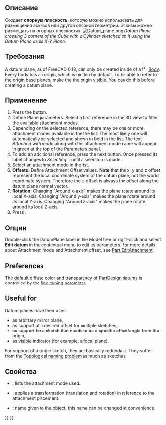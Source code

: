 <languages/>

<div class="mw-translate-fuzzy">
{{Docnav/ru
|[[PartDesign_Line/ru|Создать опорную линию]]
|[[PartDesign_CoordinateSystem/ru|Создать локальную систему координат]]
|[[PartDesign_Workbench/ru|Верстак "PartDesign"]]
|IconL=PartDesign_Line.svg
|IconR=PartDesign_CoordinateSystem.svg
|IconC=Workbench_PartDesign.svg
}}
</div>

{{GuiCommand/ru
|Name/ru=Создать опорную плоскость
|Name=PartDesign_Plane
|MenuLocation=Part Design → Create a datum → Создать опорную плоскость
|Workbenches=[[PartDesign_Workbench/ru|PartDesign]]
|Version=0.17
|SeeAlso=[[PartDesign_Point/ru|Создать опорную точку]], [[PartDesign_Line/ru|Создать опорный отрезок]]
}}

<span id="Description"></span>
==Описание==

Создает '''опорную плоскость''', которую можно использовать для размещения эскизов или другой опорной геометрии. Эскизы можно размещать на опорных плоскостях.
[[File:Datum_plane.png|none]]
''Datum Plane crossing 3 corners of the Cube with a Cylinder sketched on it using the Datum Plane as its X-Y Plane.''

<span id="Prerequisites"></span>
==Требования==

A datum plane, as of FreeCAD 0.18, can only be created inside of a [[File:PartDesign_Body.svg|16px]] [[PartDesign_Body|Body]]. Every body has an origin, which is hidden by default. To be able to refer to the origin base planes, make the the origin visible. You can do this before creating a datum plane.

<span id="Usage"></span>
==Применение==

# Press the {{Button|[[Image:PartDesign_Plane.svg|16px]] [[PartDesign_Plane|Create a datum plane]]}} button.
# Define Plane parameters. Select a first reference in the 3D view to filter the available [[Part_EditAttachment|attachment]] modes.
# Depending on the selected reference, there may be one or more attachment modes available in the the list. The most likely one will automatically be selected and shown in bold in the list. The text ''Attached with mode'' along with the attachment mode name will appear in green at the top of the Parameters panel.
# To add an additional reference, press the next {{Button|Reference}} button. Once pressed its label changes to ''Selecting...'' until a selection is made.
# Select an attachment mode in the list.
# '''Offsets:''' Define Attachment Offset values. '''Note''' that the x, y and z offset represent the local coordinate system of the datum plane, not the world coordinate system. Therefore the z-offset is always the offset along the datum plane normal vector.
# '''Rotation:''' Changing "Around x-axis" makes the plane rotate around its local X-axis. Changing "Around y-axis" makes the plane rotate around its local Y-axis. Changing "Around z-axis" makes the plane rotate around its local Z-axis.
# Press {{Button|OK}}.

<span id="Options"></span>
==Опции==

Double-click the DatumPlane label in the Model tree or right-click and select '''Edit datum''' in the contextual menu to edit its parameters. For more details about Attachment mode and Attachment offset, see [[Part_EditAttachment|Part EditAttachment]].

==Preferences==

The default diffuse color and transparency of [[PartDesign_CompDatums|PartDesign datums]] is controlled by the {{MenuCommand|DefaultDatumColor}} [[Fine-tuning#PartDesign_Workbench|fine-tuning parameter]].

==Useful for==

Datum planes have their uses:
* as arbitrary mirror plane,
* as support at a desired offset for multiple sketches,
* as support for a sketch that needs to be a specific offset/angle from the origin,
* as visible indicator (for example, a focal plane).

For support of a single sketch, they are basically redundant. They suffer from the [[Topological_naming_problem|Topological naming problem]] as much as sketches.

<span id="Properties"></span>
==Свойства==

* {{PropertyData|MapMode}}: lists the attachment mode used.
* {{PropertyData|Attachment Offset}}: applies a transformation (translation and rotation) in reference to the attachment placement.
* {{PropertyData|Label}}: name given to the object, this name can be changed at convenience.


<div class="mw-translate-fuzzy">
{{Docnav/ru
|[[PartDesign_Line/ru|Создать опорную линию]]
|[[PartDesign_CoordinateSystem/ru|Создать локальную систему координат]]
|[[PartDesign_Workbench/ru|Верстак "PartDesign"]]
|IconL=PartDesign_Line.svg
|IconR=PartDesign_CoordinateSystem.svg
|IconC=Workbench_PartDesign.svg
}}
</div>

{{PartDesign Tools navi{{#translation:}}}}
{{Userdocnavi{{#translation:}}}}